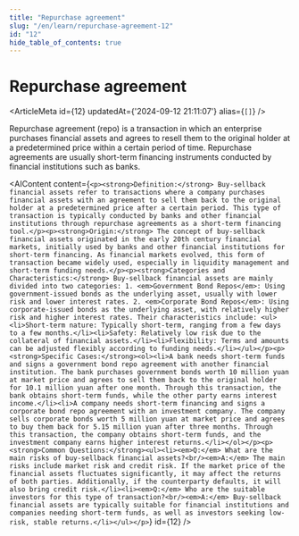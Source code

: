 ```yaml
---
title: "Repurchase agreement"
slug: "/en/learn/repurchase-agreement-12"
id: "12"
hide_table_of_contents: true
---
```



# Repurchase agreement

<ArticleMeta id={12} updatedAt={'2024-09-12 21:11:07'} alias={`[]`} />
<div className='border-solid border-b border-t-0 my-4 border-[var(--ifm-color-gray-300)]' />

Repurchase agreement (repo) is a transaction in which an enterprise purchases financial assets and agrees to resell them to the original holder at a predetermined price within a certain period of time. Repurchase agreements are usually short-term financing instruments conducted by financial institutions such as banks.

<AIContent content={`<p><strong>Definition:</strong> Buy-sellback financial assets refer to transactions where a company purchases financial assets with an agreement to sell them back to the original holder at a predetermined price after a certain period. This type of transaction is typically conducted by banks and other financial institutions through repurchase agreements as a short-term financing tool.</p><p><strong>Origin:</strong> The concept of buy-sellback financial assets originated in the early 20th century financial markets, initially used by banks and other financial institutions for short-term financing. As financial markets evolved, this form of transaction became widely used, especially in liquidity management and short-term funding needs.</p><p><strong>Categories and Characteristics:</strong> Buy-sellback financial assets are mainly divided into two categories: 1. <em>Government Bond Repos</em>: Using government-issued bonds as the underlying asset, usually with lower risk and lower interest rates. 2. <em>Corporate Bond Repos</em>: Using corporate-issued bonds as the underlying asset, with relatively higher risk and higher interest rates. Their characteristics include: <ul><li>Short-term nature: Typically short-term, ranging from a few days to a few months.</li><li>Safety: Relatively low risk due to the collateral of financial assets.</li><li>Flexibility: Terms and amounts can be adjusted flexibly according to funding needs.</li></ul></p><p><strong>Specific Cases:</strong><ol><li>A bank needs short-term funds and signs a government bond repo agreement with another financial institution. The bank purchases government bonds worth 10 million yuan at market price and agrees to sell them back to the original holder for 10.1 million yuan after one month. Through this transaction, the bank obtains short-term funds, while the other party earns interest income.</li><li>A company needs short-term financing and signs a corporate bond repo agreement with an investment company. The company sells corporate bonds worth 5 million yuan at market price and agrees to buy them back for 5.15 million yuan after three months. Through this transaction, the company obtains short-term funds, and the investment company earns higher interest returns.</li></ol></p><p><strong>Common Questions:</strong><ul><li><em>Q:</em> What are the main risks of buy-sellback financial assets?<br/><em>A:</em> The main risks include market risk and credit risk. If the market price of the financial assets fluctuates significantly, it may affect the returns of both parties. Additionally, if the counterparty defaults, it will also bring credit risk.</li><li><em>Q:</em> Who are the suitable investors for this type of transaction?<br/><em>A:</em> Buy-sellback financial assets are typically suitable for financial institutions and companies needing short-term funds, as well as investors seeking low-risk, stable returns.</li></ul></p>`} id={12} />
